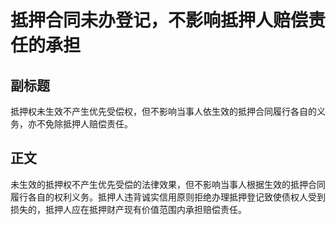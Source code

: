 # 抵押合同未办登记，不影响抵押人赔偿责任的承担
## 副标题
抵押权未生效不产生优先受偿权，但不影响当事人依生效的抵押合同履行各自的义务，亦不免除抵押人赔偿责任。
## 正文
未生效的抵押权不产生优先受偿的法律效果，但不影响当事人根据生效的抵押合同履行各自的权利义务。抵押人违背诚实信用原则拒绝办理抵押登记致使债权人受到损失的，抵押人应在抵押财产现有价值范围内承担赔偿责任。